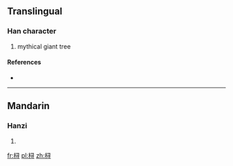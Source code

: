{{also|樳}}
==Translingual==

===Han character===
{{Han char|rn=75|rad=木|as=06|sn=10|four=|canj=木尸一戈 (DSMI), X木尸一戈 (XDSMI)}}

# mythical giant tree

====References====
* {{Han ref|kx=0526.211|hdz=21208.011|uh=686A|ud=26730}}

----

==Mandarin==

===Hanzi===
{{cmn-hanzi|pin=[[xín]] ([[xin2]]), [[xún]] ([[xun2]])|wg=hsin<sup>2</sup>, hsün<sup>2</sup>}}

# {{defn|Mandarin|sort=木06}}

[[fr:桪]]
[[pl:桪]]
[[zh:桪]]